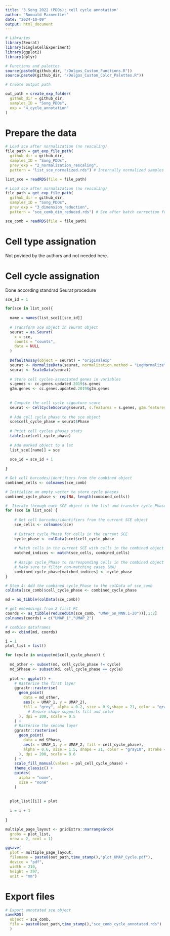 ```yaml
---
title: '3.Song 2022 (PDOs): cell cycle annotation'
author: "Romuald Parmentier"
date: "2024-10-09"
output: html_document
---
```


```r

# Libraries
library(Seurat)
library(SingleCellExperiment)
library(ggplot2)
library(dplyr)

# Functions and palettes
source(paste0(github_dir, "/Dolgos_Custom_Functions.R"))
source(paste0(github_dir, "/Dolgos_Custom_Color_Palettes.R"))

# Create output path

out_path = create_exp_folder(
  github_dir = github_dir,
  samples_ID = "Song_PDOs",
  exp = "4_cycle_annotation"
)

```

# Prepare the data

```r

# Load sce after nornalization (no rescaling)
file_path = get_exp_file_path(
  github_dir = github_dir,
  samples_ID = "Song_PDOs",
  prev_exp = "2_normalization_rescaling", 
  pattern = "list_sce_normalized.rds") # Internally normalized samples for cycle annotation

list_sce = readRDS(file = file_path) 

# Load sce after nornalization (no rescaling)
file_path = get_exp_file_path(
  github_dir = github_dir,
  samples_ID = "Song_PDOs",
  prev_exp = "3_dimension_reduction", 
  pattern = "sce_comb_dim_reduced.rds") # Sce after batch correction for visuaoization

sce_comb = readRDS(file = file_path)

```

# Cell type assignation 

Not povided by the authors and not needed here. 

# Cell cycle assignation 

Done according standrad Seurat procedure

```r

sce_id = 1

for(sce in list_sce){ 
  
  name = names(list_sce)[[sce_id]]
  
  # Transform sce object in seurat object
  seurat = as.Seurat(
    x = sce,
    counts = "counts",
    data = NULL
  )
  
  DefaultAssay(object = seurat) = "originalexp"
  seurat <- NormalizeData(seurat, normalization.method = "LogNormalize", scale.factor = 10000)
  seurat <- ScaleData(seurat)
  
  # Store cell cycles-associated genes in variables
  s.genes <- cc.genes.updated.2019$s.genes
  g2m.genes <- cc.genes.updated.2019$g2m.genes
  
  
  # Compute the cell cycle signature score
  seurat <- CellCycleScoring(seurat, s.features = s.genes, g2m.features = g2m.genes, set.ident = TRUE)
  
  # Add cell cycle phase to the sce object
  sce$cell_cycle_phase = seurat$Phase
  
  # Print cell cycles phases stats
  table(sce$cell_cycle_phase)
  
  # Add marked object to a lst
  list_sce[[name]] = sce
  
  sce_id = sce_id + 1
  
}

```

```r

# Get cell barcodes/identifiers from the combined object
combined_cells <- colnames(sce_comb)

# Initialize an empty vector to store cycle phases
combined_cycle_phase <- rep(NA, length(combined_cells))

#  Iterate through each SCE object in the list and transfer cycle_Phase
for (sce in list_sce) {
  
    # Get cell barcodes/identifiers from the current SCE object
    sce_cells <- colnames(sce)
    
    # Extract cycle_Phase for cells in the current SCE
    cycle_phase <- colData(sce)$cell_cycle_phase
    
    # Match cells in the current SCE with cells in the combined object
    matched_indices <- match(sce_cells, combined_cells)
    
    # Assign cycle_Phase to corresponding cells in the combined object
    # Make sure to filter non-matching cases (NA)
    combined_cycle_phase[matched_indices] <- cycle_phase
}

# Step 4: Add the combined cycle_Phase to the colData of sce_comb
colData(sce_comb)$cell_cycle_phase <- combined_cycle_phase

```

```r

md = as_tibble(colData(sce_comb))

# get embeddings from 2 first PC
coords <- as_tibble(reducedDim(sce_comb, "UMAP_on_MNN.1-20"))[,1:2]
colnames(coords) = c("UMAP_1","UMAP_2")

# combine dataframes
md <- cbind(md, coords)

```

```r

i = 1
plot_list = list()

for (cycle in unique(md$cell_cycle_phase)) {
  
  md_other <- subset(md, cell_cycle_phase != cycle)
  md_SPhase <- subset(md, cell_cycle_phase == cycle)
  
  plot <- ggplot() +
    # Rasterise the first layer
    ggrastr::rasterise(
      geom_point(
        data = md_other,
        aes(x = UMAP_1, y = UMAP_2), 
        fill = "grey", alpha = 0.2, size = 0.9,shape = 21, color = "gray10", stroke = 0.1
          # Ensure shape supports fill and color
      ), dpi = 200, scale = 0.5
    ) +
    # Rasterise the second layer
    ggrastr::rasterise(
      geom_point(
        data = md_SPhase,
        aes(x = UMAP_1, y = UMAP_2, fill = cell_cycle_phase), 
        alpha = 0.6, size = 1.5, shape = 21, color = "gray10", stroke = 0.2 
      ), dpi = 200, scale = 0.6
    ) +
    scale_fill_manual(values = pal_cell_cycle_phase) +
    theme_classic() +
    guides(
      alpha = "none",
      size = "none"
    )
  
  
  plot_list[[i]] = plot
  
  i = i + 1
  
}

multiple_page_layout <- gridExtra::marrangeGrob(
  grobs = plot_list, 
  nrow = 2, ncol = 1)

ggsave(
  plot = multiple_page_layout,
  filename = paste0(out_path,time_stamp(),"plot_UMAP_Cycle.pdf"),
  device = "pdf",
  width = 210,
  height = 297,
  unit = "mm")

```

# Export files

```r

# Export annotated sce object
saveRDS(
  object = sce_comb,
  file = paste0(out_path,time_stamp(),"sce_comb_cycle_annotated.rds")
  )


```